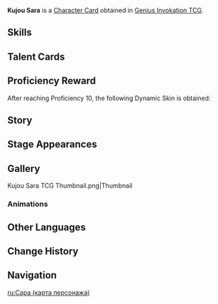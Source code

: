 {{About|the [[Character Card]]|the [[Playable Character]]|Kujou Sara}}
{{Genius Invokation TCG Infobox
|title       = Kujou Sara
|id          = 001406
|image       = Kujou Sara Character Card.png
|type        = Character Card
|health      = 10
|element     = Electro
|faction     = Inazuma
|weapon      = Bow
|description = 
|source1     = Achieve victory in [[Genius Invokation TCG/Stage/Kujou Sara/Friendly Fracas|Friendly Fracas (Kujou Sara)]]
|features    = Kujou Sara
}}
'''Kujou Sara''' is a [[Character Card]] obtained in [[Genius Invokation TCG]].

==Skills==
{{Genius Invokation TCG Skills Table}}

==Talent Cards==
{{Genius Invokation TCG Talent Cards Table}}

==Proficiency Reward==
After reaching Proficiency 10, the following Dynamic Skin is obtained:<br />{{TCG Card|Sin of Pride|1|golden=1|caption=1}}

==Story==
{{Description|"This is an act of righteousness."|title="Crowfeather Kaburaya" Kujou Sara}}

==Stage Appearances==
{{Genius Invokation TCG Stage Appearances}}

==Gallery==
<gallery>
Kujou Sara TCG Thumbnail.png|Thumbnail
</gallery>

===Animations===
{{Preview
|size     = 200px
|file1    = Kujou Sara Dynamic Skin
|caption  = Dynamic Skin Idle Animation
}}

==Other Languages==
{{Transclude|Kujou Sara|Other Languages}}

==Change History==
{{Change History|3.5}}

==Navigation==
{{Genius Invokation TCG Navbox|Character Card Obtainable}}

[[ru:Сара (карта персонажа)]]